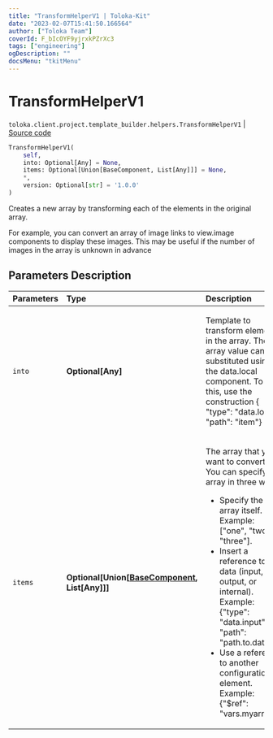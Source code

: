 ```yaml
---
title: "TransformHelperV1 | Toloka-Kit"
date: "2023-02-07T15:41:50.166564"
author: ["Toloka Team"]
coverId: F_bIcOYF9yjrxkPZrXc3
tags: ["engineering"]
ogDescription: ""
docsMenu: "tkitMenu"
---
```


# TransformHelperV1
`toloka.client.project.template_builder.helpers.TransformHelperV1` | [Source code](https://github.com/Toloka/toloka-kit/blob/v1.1.3/src/client/project/template_builder/helpers.py#L248)

```python
TransformHelperV1(
    self,
    into: Optional[Any] = None,
    items: Optional[Union[BaseComponent, List[Any]]] = None,
    *,
    version: Optional[str] = '1.0.0'
)
```

Creates a new array by transforming each of the elements in the original array.

For example, you can convert an array of image links to view.image components to display these images. This may be
useful if the number of images in the array is unknown in advance

## Parameters Description

| Parameters | Type | Description |
| :----------| :----| :-----------|
`into`|**Optional\[Any\]**|<p>Template to transform elements in the array. The array value can be substituted using the data.local component. To do this, use the construction { &quot;type&quot;: &quot;data.local&quot;, &quot;path&quot;: &quot;item&quot;}</p>
`items`|**Optional\[Union\[[BaseComponent](/docs-new/toloka-kit/reference/toloka.client.project.template_builder.base.BaseComponent), List\[Any\]\]\]**|<p>The array that you want to convert. You can specify an array in three ways:</p> <ul> <li>Specify the array itself. Example: [&quot;one&quot;, &quot;two&quot;, &quot;three&quot;].</li> <li>Insert a reference to data (input, output, or internal). Example: {&quot;type&quot;: &quot;data.input&quot;,   &quot;path&quot;: &quot;path.to.data&quot;}.</li> <li>Use a reference to another configuration element. Example: {&quot;$ref&quot;: &quot;vars.myarray&quot;}.</li> </ul>
